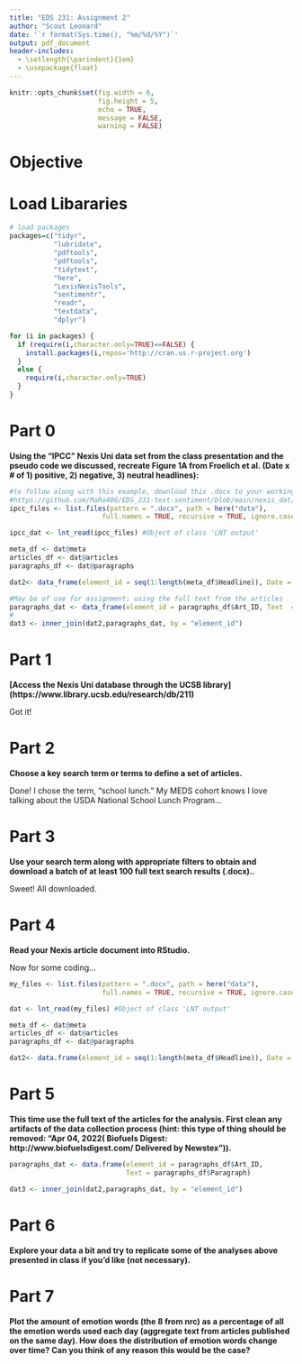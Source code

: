 ```yaml
---
title: "EDS 231: Assignment 2"
author: "Scout Leonard"
date: '`r format(Sys.time(), "%m/%d/%Y")`'
output: pdf_document
header-includes:
  - \setlength{\parindent}{1em}
  - \usepackage{float}
---
```


```r
knitr::opts_chunk$set(fig.width = 6, 
                      fig.height = 5, 
                      echo = TRUE, 
                      message = FALSE, 
                      warning = FALSE)
```

# Objective

# Load Libararies

```r
# load packages
packages=c("tidyr",
           "lubridate",
           "pdftools",
           "pdftools",
           "tidytext",
           "here",
           "LexisNexisTools",
           "sentimentr",
           "readr",
           "textdata",
           "dplyr")

for (i in packages) {
  if (require(i,character.only=TRUE)==FALSE) {
    install.packages(i,repos='http://cran.us.r-project.org')
  }
  else {
    require(i,character.only=TRUE)
  }
}
```

# Part 0

**Using the “IPCC” Nexis Uni data set from the class presentation and the pseudo code we discussed, recreate Figure 1A from Froelich et al. (Date x # of 1) positive, 2) negative, 3) neutral headlines):**

```r
#to follow along with this example, download this .docx to your working directory: 
#https://github.com/MaRo406/EDS_231-text-sentiment/blob/main/nexis_dat/Nexis_IPCC_Results.docx
ipcc_files <- list.files(pattern = ".docx", path = here("data"),
                       full.names = TRUE, recursive = TRUE, ignore.case = TRUE)

ipcc_dat <- lnt_read(ipcc_files) #Object of class 'LNT output'

meta_df <- dat@meta
articles_df <- dat@articles
paragraphs_df <- dat@paragraphs

dat2<- data_frame(element_id = seq(1:length(meta_df$Headline)), Date = meta_df$Date, Headline = meta_df$Headline)

#May be of use for assignment: using the full text from the articles
paragraphs_dat <- data_frame(element_id = paragraphs_df$Art_ID, Text  = paragraphs_df$Paragraph)
# 
dat3 <- inner_join(dat2,paragraphs_dat, by = "element_id")
```


# Part 1

**[Access the Nexis Uni database through the UCSB library] (https://www.library.ucsb.edu/research/db/211)**

\noindent Got it! 

\newpage

# Part 2

**Choose a key search term or terms to define a set of articles.**

\noindent Done! I chose the term, "school lunch." My MEDS cohort knows I love talking about the USDA National School Lunch Program... 

\newpage

# Part 3

**Use your search term along with appropriate filters to obtain and download a batch of at least 100 full text search results (.docx)..**

\noindent Sweet! All downloaded. 

\newpage

# Part 4

**Read your Nexis article document into RStudio.**

\noindent Now for some coding...

```r
my_files <- list.files(pattern = ".docx", path = here("data"),
                       full.names = TRUE, recursive = TRUE, ignore.case = TRUE)

dat <- lnt_read(my_files) #Object of class 'LNT output'

meta_df <- dat@meta
articles_df <- dat@articles
paragraphs_df <- dat@paragraphs

dat2<- data.frame(element_id = seq(1:length(meta_df$Headline)), Date = meta_df$Date, Headline = meta_df$Headline)
```

\newpage

# Part 5

**This time use the full text of the articles for the analysis. First clean any artifacts of the data collection process (hint: this type of thing should be removed: “Apr 04, 2022( Biofuels Digest: http://www.biofuelsdigest.com/ Delivered by Newstex”)).**

```r
paragraphs_dat <- data.frame(element_id = paragraphs_df$Art_ID, 
                             Text = paragraphs_df$Paragraph)

dat3 <- inner_join(dat2,paragraphs_dat, by = "element_id")
```

\newpage

# Part 6

**Explore your data a bit and try to replicate some of the analyses above presented in class if you’d like (not necessary).**

\newpage

# Part 7

**Plot the amount of emotion words (the 8 from nrc) as a percentage of all the emotion words used each day (aggregate text from articles published on the same day). How does the distribution of emotion words change over time? Can you think of any reason this would be the case?**

```r

```

\newpage